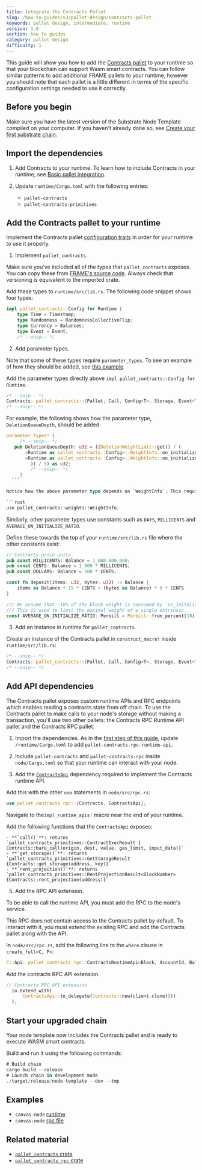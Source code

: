 ```yaml
---
title: Integrate the Contracts Pallet
slug: /how-to-guides/v3/pallet-design/contracts-pallet
keywords: pallet design, intermediate, runtime
version: 3.0 
section: how to guides
category: pallet design
difficulty: 1
---
```


This guide will show you how to add the [Contracts pallet](/rustdocs/latest/pallet_contracts/index.html) to your runtime so that your blockchain can support Wasm smart contracts. 
You can follow similar patterns to add additional FRAME pallets to your runtime, however you should note that each pallet is a little different in terms of the specific configuration settings needed to use it correctly.

## Before you begin
Make sure you have the latest version of the Substrate Node Template compiled on your computer. 
If you haven't already done so, see [Create your first substrate chain](/tutorials/v3/create-your-first-substrate-chain/).

## Import the dependencies

1. Add Contracts to your runtime.
  To learn how to include Contracts in your runtime, see [Basic pallet integration](/how-to-guides/v3/basics/pallet-integration).

2. Update `runtime/Cargo.toml` with the following entries:

    - `pallet-contracts`
    - `pallet-contracts-primitives`

## Add the Contracts pallet to your runtime

Implement the Contracts pallet [configuration traits][contracts-config-rustdocs] in order for your runtime to use it properly.

1. Implement `pallet_contracts`.
  
  Make sure you've included all of the types that `pallet_contracts` exposes. 
  You can copy these from [FRAME's source code][contracts-frame-gh]. Always check that versioning is equivalent to the imported crate. 
  
  Add these types to `runtime/src/lib.rs`. 
  The following code snippet shows four types:

  ```rust
  impl pallet_contracts::Config for Runtime {
      type Time = Timestamp;
      type Randomness = RandomnessCollectiveFlip;
      type Currency = Balances;
      type Event = Event;
      /* --snip-- */
  ```

2. Add parameter types.

  Note that some of these types require `parameter_types`. To see an example of how they should be added, see [this example][bin-runtime-contracts-frame]. 

  Add the parameter types directly above `impl pallet_contracts::Config for Runtime`.

  ```rust
  /* --snip-- */
  Contracts: pallet_contracts::{Pallet, Call, Config<T>, Storage, Event<T>},
  /* --snip-- */
  ```

  For example, the following shows how the parameter type, `DeletionQueueDepth`, should be added:

  ```rust
  parameter_types! {
       /* --snip-- */
     pub DeletionQueueDepth: u32 = ((DeletionWeightLimit::get() / (
         <Runtime as pallet_contracts::Config>::WeightInfo::on_initialize_per_queue_item(1) -
         <Runtime as pallet_contracts::Config>::WeightInfo::on_initialize_per_queue_item(0)
           )) / 5) as u32;
           /* --snip-- */
       }
    ```

  Notice how the above parameter type depends on `WeightInfo`. This requires you to add the following to the top of `runtime/src/lib.rs`:

  ```rust
  use pallet_contracts::weights::WeightInfo;
  ```

  Similarly, other parameter types use constants such as `DAYS`, `MILLICENTS` and `AVERAGE_ON_INITIALIZE_RATIO`.

  Define these towards the top of your `runtime/src/lib.rs` file where the other constants exist:

  ```rust
  // Contracts price units.
  pub const MILLICENTS: Balance = 1_000_000_000;
  pub const CENTS: Balance = 1_000 * MILLICENTS;
  pub const DOLLARS: Balance = 100 * CENTS;

  const fn deposit(items: u32, bytes: u32) -> Balance {
      items as Balance * 15 * CENTS + (bytes as Balance) * 6 * CENTS
  }

  /// We assume that ~10% of the block weight is consumed by `on_initalize` handlers.
  /// This is used to limit the maximal weight of a single extrinsic.
  const AVERAGE_ON_INITIALIZE_RATIO: Perbill = Perbill::from_percent(10);
  ```

3. Add an instance in runtime for `pallet_contracts`.

  Create an instance of the Contracts pallet in `construct_macro!` inside `runtime/src/lib.rs`:

  ```rust
  /* --snip-- */
  Contracts: pallet_contracts::{Pallet, Call, Config<T>, Storage, Event<T>},
  /* --snip-- */
  ```

## Add API dependencies

The Contracts pallet exposes custom runtime APIs and RPC endpoints
which enables reading a contracts state from off chain. To use 
the Contracts pallet to make calls to your node's storage without making a transaction, you'll use two other pallets: the Contracts RPC Runtime API pallet and the Contracts RPC pallet.

1. Import the dependencies.
  As in the [first step of this guide](#1-import-the-dependencies), update `/runtime/Cargo.toml` to add `pallet-contracts-rpc-runtime-api`.

2. Include `pallet-contracts` and `pallet-contracts-rpc` inside `node/Cargo.toml` so that your runtime can interact with your node.

3. Add the [`ContractsApi`][contracts-api-rustdocs] dependency required to implement the Contracts runtime API.

  Add this with the other `use` statements in `node/src/rpc.rs`:

  ```rust
  use pallet_contracts_rpc::{Contracts, ContractsApi};
  ```

  Navigate to the`impl_runtime_apis!` macro near the end of your runtime.

  Add the following functions that the `ContractsApi` exposes:

    - **`call()`**: returns `pallet_contracts_primitives::ContractExecResult { Contracts::bare_call(origin, dest, value, gas_limit, input_data)}`
    - **`get_storage()`**: returns `pallet_contracts_primitives::GetStorageResult {Contracts::get_storage(address, key)}`
    - **`rent_projection()`**: returns `pallet_contracts_primitives::RentProjectionResult<BlockNumber> {Contracts::rent_projection(address)}`
    
5. Add the RPC API extension.

  To be able to call the runtime API, you must add the RPC to the node's service.

  This RPC does not contain access to the Contracts pallet by default. 
  To interact with it, you must extend the existing RPC and add the Contracts pallet along with the API.

  In `node/src/rpc.rs`, add the following line to the `where` clause in `create_full<C, P>`:

  ```rust
  C::Api: pallet_contracts_rpc::ContractsRuntimeApi<Block, AccountId, Balance, BlockNumber>,
  ```

  Add the contracts RPC API extension.

  ```rust
  // Contracts RPC API extension
    io.extend_with(
        ContractsApi::to_delegate(Contracts::new(client.clone()))
    );
  ```

## Start your upgraded chain

Your node template now includes the Contracts pallet and is ready to execute WASM smart contracts.

Build and run it using the following commands:

```rust
# Build chain
cargo build --release
# Launch chain in development mode
./target/release/node-template --dev --tmp
```

## Examples

- `canvas-node` [runtime](https://github.com/paritytech/canvas-node/blob/master/runtime/src/lib.rs#L361)
- `canvas-node` [rpc file](https://github.com/paritytech/canvas-node/blob/master/node/src/rpc.rs)

## Related material

- [`pallet_contracts` crate](/rustdocs/latest/pallet_contracts/index.html)
- [`pallet_contracts_rpc` crate](/rustdocs/latest/pallet_contracts_rpc/index.html)

[create-first-chain-tutorial]: /tutorials/v3/create-your-first-substrate-chain
[contracts-config-rustdocs]: /rustdocs/latest/pallet_contracts/trait.Config.html
[contracts-frame-gh]: https://github.com/paritytech/substrate/blob/master/frame/contracts/src/lib.rs#L144
[bin-runtime-contracts-frame]: https://github.com/paritytech/substrate/blob/632b32300eb9376767c2ae7b38e79b3f7f5329b1/bin/node/runtime/src/lib.rs#L887-L903
[contracts-api-rustdocs]: /rustdocs/latest/pallet_contracts_rpc_runtime_api/trait.ContractsApi.html
